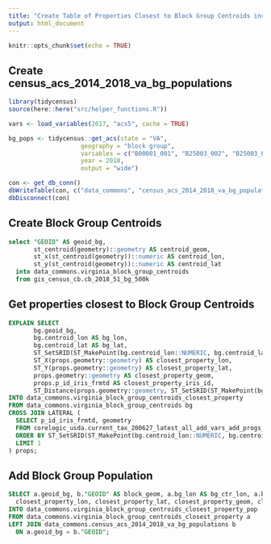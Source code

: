 ```yaml
---
title: "Create Table of Properties Closest to Block Group Centroids including Block Group Populations"
output: html_document
---
```


```r
knitr::opts_chunk$set(echo = TRUE)
```

## Create census_acs_2014_2018_va_bg_populations
```r
library(tidycensus)
source(here::here("src/helper_functions.R"))

vars <- load_variables(2017, "acs5", cache = TRUE)

bg_pops <- tidycensus::get_acs(state = "VA",
                    geography = "block group",
                    variables = c("B00001_001", "B25003_002", "B25003_003", "B25088_002", "B25064_001"),
                    year = 2018,
                    output = "wide")

con <- get_db_conn()
dbWriteTable(con, c("data_commons", "census_acs_2014_2018_va_bg_populations"), bg_pops, row.names=F)
dbDisconnect(con)
```

## Create Block Group Centroids
```sql
select "GEOID" AS geoid_bg, 
       st_centroid(geometry)::geometry AS centroid_geom, 
       st_x(st_centroid(geometry))::numeric AS centroid_lon, 
       st_y(st_centroid(geometry))::numeric AS centroid_lat
  into data_commons.virginia_block_group_centroids
  from gis_census_cb.cb_2018_51_bg_500k
```

## Get properties closest to Block Group Centroids
```sql
EXPLAIN SELECT 
       bg.geoid_bg,
       bg.centroid_lon AS bg_lon,
       bg.centroid_lat AS bg_lat,
       ST_SetSRID(ST_MakePoint(bg.centroid_lon::NUMERIC, bg.centroid_lat::NUMERIC), 4326)::geometry as bg_pt_geom,
       ST_X(props.geometry::geometry) AS closest_property_lon,
       ST_Y(props.geometry::geometry) AS closest_property_lat,
       props.geometry::geometry AS closest_property_geom,
       props.p_id_iris_frmtd AS closest_property_iris_id,
       ST_Distance(props.geometry::geometry, ST_SetSRID(ST_MakePoint(bg.centroid_lon::NUMERIC, bg.centroid_lat::NUMERIC), 4326)::geometry) AS dist
INTO data_commons.virginia_block_group_centroids_closest_property
FROM data_commons.virginia_block_group_centroids bg
CROSS JOIN LATERAL (
  SELECT p_id_iris_frmtd, geometry
  FROM corelogic_usda.current_tax_200627_latest_all_add_vars_add_progs_geom_blk prop
  ORDER BY ST_SetSRID(ST_MakePoint(bg.centroid_lon::NUMERIC, bg.centroid_lat::NUMERIC), 4326)::geometry <-> prop.geometry
  LIMIT 1
) props;
```

##  Add Block Group Population
```sql
SELECT a.geoid_bg, b."GEOID" AS block_geom, a.bg_lon AS bg_ctr_lon, a.bg_lat AS bg_ctr_lat, a.bg_pt_geom AS bg_ctr_geom, 
  closest_property_lon, closest_property_lat, closest_property_geom, closest_property_iris_id, b."estimate" AS bg_population
INTO data_commons.virginia_block_group_centroids_closest_property_pop
FROM data_commons.virginia_block_group_centroids_closest_property a
LEFT JOIN data_commons.census_acs_2014_2018_va_bg_populations b
  ON a.geoid_bg = b."GEOID";
```

